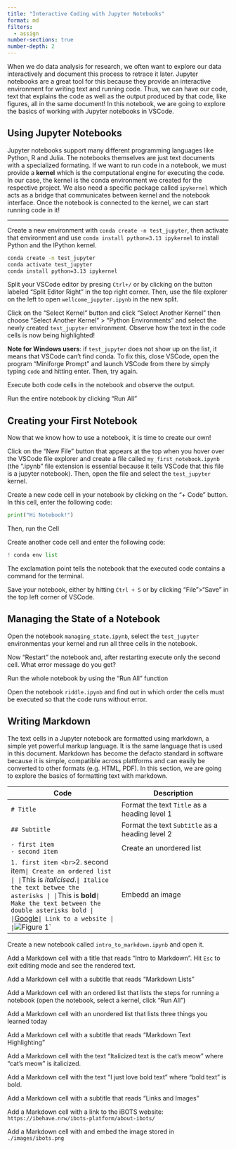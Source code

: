 ```yaml
---
title: "Interactive Coding with Jupyter Notebooks"
format: md
filters:
  - assign
number-sections: true
number-depth: 2
---
```


When we do data analysis for research, we often want to explore our data interactively and document this process to retrace it later. Jupyter notebooks are a great tool for this because they provide an interactive environment for writing text and running code. Thus, we can have our code, text that explains the code as well as the output produced by that code, like figures, all in the same document!  In this notebook, we are going to explore the basics of working with Jupyter notebooks in VSCode.

## Using Jupyter Notebooks

Jupyter notebooks support many different programming languages like Python, R and Julia. The notebooks themselves are just text documents with a specialized formating. If we want to run code in a notebook, we must provide a **kernel** which is the computational engine for executing the code. In our case, the kernel is the conda environment we created for the respective project. We also need a specific package called `ipykernel` which acts as a bridge that communicates between kernel and the notebook interface. Once the notebook is connected to the kernel, we can start running code in it!

---

:::{#exr-}
Create a new environment with `conda create -n test_jupyter`, then activate that environment and use `conda install python=3.13 ipykernel` to install Python and the IPython kernel.
:::

:::{.sol}
```bash
conda create -n test_jupyter
conda activate test_jupyter
conda install python=3.13 ipykernel
```
:::

:::{#exr-}
Split your VSCode editor by presing `Ctrl+/` or by clicking on the button labeled "Split Editor Right" in the top right corner. Then, use the file explorer on the left to open `wellcome_jupyter.ipynb` in the new split.
:::

:::{#exr-}
Click on the "Select Kernel" button and click "Select Another Kernel" then choose "Select Another Kernel" > "Python Environments" and select the newly created `test_jupyter` environment. Observe how the text in the code cells is now being highlighted!

**Note for Windows users**: if `test_jupyter` does not show up on the list, it means that VSCode can't find conda. To fix this, close VSCode, open the program "Miniforge Prompt" and launch VSCode from there by simply typing `code` and hitting enter. Then, try again.
:::

:::{#exr-}
Execute both code cells in the notebook and observe the output.
:::

:::{#exr-}
Run the entire notebook by clicking "Run All"
:::

## Creating your First Notebook

Now that we know how to use a notebook, it is time to create our own!

:::{#exr-}
Click on the "New File" button that appears at the top when you hover over the VSCode file explorer and create a file called `my_first_notebook.ipynb` (the ".ipynb" file extension is essential because it tells VSCode that this file is a jupyter notebook). Then, open the file and select the `test_jupyter` kernel.
:::

:::{#exr-}
Create a new code cell in your notebook by clicking on the "+ Code" button. In this cell, enter the following code:
```python
print("Hi Notebook!")
```
Then, run the Cell
:::

:::{#exr-}
Create another code cell and enter the following code:
```python
! conda env list
```
The exclamation point tells the notebook that the executed code contains a command for the terminal.
:::

:::{#exr-}
Save your notebook, either by hitting `Ctrl + S` or by clicking "File">"Save" in the top left corner of VSCode.
:::


## Managing the State of a Notebook

:::{#exr-}
Open the notebook `managing_state.ipynb`, select the `test_jupyter` environmentas your kernel and run all three cells in the notebook.
:::

:::{#exr-}
Now "Restart" the notebook and, after restarting execute only the second cell. What error message do you get?
:::

:::{#exr-}
Run the whole notebook by using the "Run All" function
:::

:::{#exr-}
Open the notebook `riddle.ipynb` and find out in which order the cells must be executed so that the code runs without error.
:::

## Writing Markdown

The text cells in a Jupyter notebook are formatted using markdown, a simple yet powerful markup language. It is the same language that is used in this document. Markdown has become the defacto standard in software because it is simple, compatible across plattforms and can easily be converted to other formats (e.g. HTML, PDF). In this section, we are going to explore the basics of formatting text with markdown.

| Code | Description |
| --- | --- |
| `# Title` | Format the text `Title` as a heading level 1 |
| `## Subtitle` | Format the text `Subtitle` as a heading level 2 |
| `- first item`<br> `- second item` | Create an unordered list |
| `1. first item <br> `2. second item` | Create an ordered list |
| `This is *italicised*.` | Italice the text betwee the asterisks |
| `This is **bold**` | Make the text between the double asterisks bold |
| `[Google](google.com)` | Link to a website |
| `![Figure 1](./figure1.png)` | Embedd an image |

:::{#exr-}
Create a new notebook called `intro_to_markdown.ipynb` and open it.
:::

:::{#exr-}
Add a Markdown cell with a title that reads "Intro to Markdown". Hit `Esc` to exit editing mode and see the rendered text.
:::

:::{#exr-}
Add a Markdown cell with a subtitle that reads "Markdown Lists"
:::

:::{#exr-}
Add a Markdown cell with an ordered list that lists the steps for running a notebook (open the notebook, select a kernel, click "Run All")
:::

:::{#exr-}
Add a Markdown cell with an unordered list that lists three things you learned today
:::

:::{#exr-}
Add a Markdown cell with a subtitle that reads "Markdown Text Highlighting"
:::

:::{#exr-}
Add a Markdown cell with the text "Italicized text is the cat's meow" where "cat's meow" is italicized.
:::

:::{#exr-}
Add a Markdown cell with the text "I just love bold text" where "bold text" is bold.
:::

:::{#exr-}
Add a Markdown cell with a subtitle that reads "Links and Images"
:::

:::{#exr-}
Add a Markdown cell with a link to the iBOTS website: `https://ibehave.nrw/ibots-platform/about-ibots/`
:::

:::{#exr-}
Add a Markdown cell with and embed the image stored in `./images/ibots.png`
:::